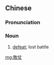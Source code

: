 {{also|败仗}}
==Chinese==
{{zh-forms|s=败仗}}

===Pronunciation===
{{zh-pron
|m=bàizhàng
|c=baai6 zoeng3
|cat=n
}}

===Noun===
{{zh-noun}}

# [[defeat]]; lost battle

[[mg:敗仗]]